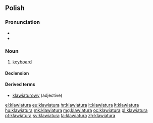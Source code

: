 ==Polish==

===Pronunciation===
* {{IPA|[klavjaˈtura]|lang=pl}}
* {{audio|Pl-klawiatura.ogg|Audio}}

===Noun===
{{pl-noun|f}}

# [[keyboard]]

====Declension====
{{pl-decl-noun
|klawiatura|klawiatury
|klawiatury|klawiatur
|klawiaturze|klawiaturom
|klawiaturę|klawiatury
|klawiaturą|klawiaturami
|klawiaturze|klawiaturach
|klawiaturo|klawiatury
}}

====Derived terms====
* [[klawiaturowy]] (adjective)

[[el:klawiatura]]
[[eu:klawiatura]]
[[hr:klawiatura]]
[[it:klawiatura]]
[[lt:klawiatura]]
[[hu:klawiatura]]
[[mk:klawiatura]]
[[mg:klawiatura]]
[[oc:klawiatura]]
[[pl:klawiatura]]
[[pt:klawiatura]]
[[sv:klawiatura]]
[[ta:klawiatura]]
[[zh:klawiatura]]
